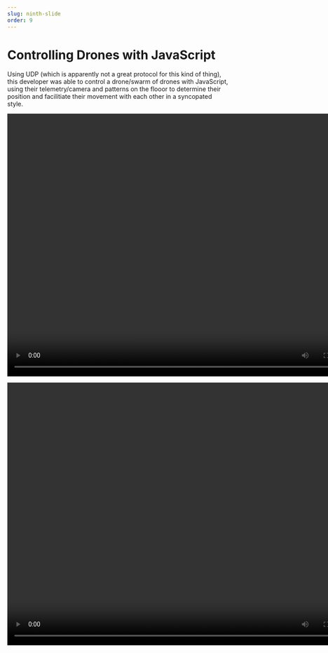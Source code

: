 ```yaml
---
slug: ninth-slide
order: 9
---
```


# Controlling Drones with JavaScript

Using UDP (which is apparently not a great protocol for this kind of thing), this developer was able to control a drone/swarm of drones with JavaScript, using their telemetry/camera and patterns on the flooor to determine their position and facilitiate their movement with each other in a syncopated style. 

<video type="video/mp4" controls="controls" width="800" height="600" 
       name="1 Drone" src="drone.mp4"></video>

<video type="video/mp4" controls="controls" width="800" height="600" 
      name="More Drones" src="drone-swarm.mp4"></video>